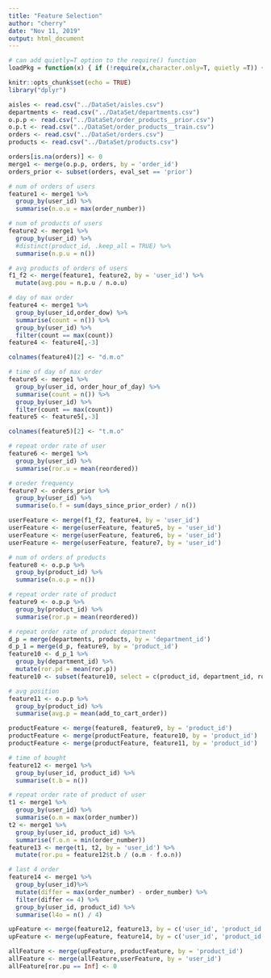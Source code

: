 ```yaml
---
title: "Feature Selection"
author: "cherry"
date: "Nov 11, 2019"
output: html_document
---
```


```r
# can add quietly=T option to the require() function
loadPkg = function(x) { if (!require(x,character.only=T, quietly =T)) { install.packages(x,dep=T,repos="http://cran.us.r-project.org"); if(!require(x,character.only=T)) stop("Package not found") } }
```

```r
knitr::opts_chunk$set(echo = TRUE)
library("dplyr")
```

```r
aisles <- read.csv("../DataSet/aisles.csv")
departments <- read.csv("../DataSet/departments.csv")
o.p.p <- read.csv("../DataSet/order_products__prior.csv")
o.p.t <- read.csv("../DataSet/order_products__train.csv")
orders <- read.csv("../DataSet/orders.csv")
products <- read.csv("../DataSet/products.csv")
```

```r
orders[is.na(orders)] <- 0
merge1 <- merge(o.p.p, orders, by = 'order_id')
orders_prior <- subset(orders, eval_set == 'prior')
```

```r
# num of orders of users
feature1 <- merge1 %>%
  group_by(user_id) %>%
  summarise(n.o.u = max(order_number))
```

```r
# num of products of users
feature2 <- merge1 %>%
  group_by(user_id) %>%
  #distinct(product_id, .keep_all = TRUE) %>%
  summarise(n.p.u = n())
```

```r
# avg products of orders of users
f1_f2 <- merge(feature1, feature2, by = 'user_id') %>%
  mutate(avg.pou = n.p.u / n.o.u)
```

```r
# day of max order
feature4 <- merge1 %>%
  group_by(user_id,order_dow) %>%
  summarise(count = n()) %>% 
  group_by(user_id) %>%
  filter(count == max(count))
feature4 <- feature4[,-3]

colnames(feature4)[2] <- "d.m.o"
```

```r
# time of day of max order
feature5 <- merge1 %>%
  group_by(user_id, order_hour_of_day) %>%
  summarise(count = n()) %>%
  group_by(user_id) %>%
  filter(count == max(count))
feature5 <- feature5[,-3]

colnames(feature5)[2] <- "t.m.o"
```

```r
# repeat order rate of user
feature6 <- merge1 %>%
  group_by(user_id) %>%
  summarise(ror.u = mean(reordered))
```

```r
# oreder frequency
feature7 <- orders_prior %>%
  group_by(user_id) %>%
  summarise(o.f = sum(days_since_prior_order) / n())
```

```r
userFeature <- merge(f1_f2, feature4, by = 'user_id')
userFeature <- merge(userFeature, feature5, by = 'user_id')
userFeature <- merge(userFeature, feature6, by = 'user_id')
userFeature <- merge(userFeature, feature7, by = 'user_id')
```

```r
# num of orders of products
feature8 <- o.p.p %>%
  group_by(product_id) %>%
  summarise(n.o.p = n())
```

```r
# repeat order rate of product
feature9 <- o.p.p %>%
  group_by(product_id) %>%
  summarise(ror.p = mean(reordered))
```

```r
# repeat order rate of product department
d_p = merge(departments, products, by = 'department_id')
d_p_1 = merge(d_p, feature9, by = 'product_id')
feature10 <- d_p_1 %>%
  group_by(department_id) %>%
  mutate(ror.pd = mean(ror.p))
feature10 <- subset(feature10, select = c(product_id, department_id, ror.pd))
```

```r
# avg position
feature11 <- o.p.p %>%
  group_by(product_id) %>%
  summarise(avg.p = mean(add_to_cart_order))
```

```r
productFeature <- merge(feature8, feature9, by = 'product_id')
productFeature <- merge(productFeature, feature10, by = 'product_id')
productFeature <- merge(productFeature, feature11, by = 'product_id')
```

```r
# time of bought
feature12 <- merge1 %>%
  group_by(user_id, product_id) %>%
  summarise(t.b = n())
```

```r
# repeat order rate of product of user
t1 <- merge1 %>%
  group_by(user_id) %>%
  summarise(o.m = max(order_number))
t2 <- merge1 %>%
  group_by(user_id, product_id) %>%
  summarise(f.o.n = min(order_number))
feature13 <- merge(t1, t2, by = 'user_id') %>%
  mutate(ror.pu = feature12$t.b / (o.m - f.o.n))
```

```r
# last 4 order
feature14 <- merge1 %>%
  group_by(user_id)%>%
  mutate(differ = max(order_number) - order_number) %>%
  filter(differ <= 4) %>%
  group_by(user_id, product_id) %>%
  summarise(l4o = n() / 4)
```

```r
upFeature <- merge(feature12, feature13, by = c('user_id', 'product_id'))
upFeature <- merge(upFeature, feature14, by = c('user_id', 'product_id'))
```

```r
allFeature <- merge(upFeature, productFeature, by = 'product_id')
allFeature <- merge(allFeature,userFeature, by = 'user_id')
allFeature[ror.pu == Inf] <- 0

```